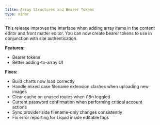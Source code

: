 ```yaml
---
title: Array Structures and Bearer Tokens
type: minor
---
```


This release improves the interface when adding array items in the content editor and front matter editor. You can now create bearer tokens to use in conjunction with site authentication.

**Features:**

* Bearer tokens
* Better adding-to-array UI

**Fixes:**

* Build charts now load correctly
* Handle mixed case filename extension clashes when uploading new images
* Clear cache on unused routes when i18n toggled
* Current password confirmation when performing critical account actions
* Sync provider side filename-only changes consistently
* Fix error reporting for Liquid inside editable tags
